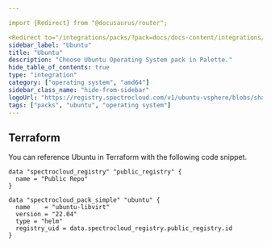 ```yaml
---

import {Redirect} from "@docusaurus/router";

<Redirect to="/integrations/packs/?pack=docs/docs-content/integrations/ubuntu-libvirt" />
sidebar_label: "Ubuntu"
title: "Ubuntu"
description: "Choose Ubuntu Operating System pack in Palette."
hide_table_of_contents: true
type: "integration"
category: ["operating system", "amd64"]
sidebar_class_name: "hide-from-sidebar"
logoUrl: "https://registry.spectrocloud.com/v1/ubuntu-vsphere/blobs/sha256:09a727f9005b79c69d8e60e12ce130880c63131315b49e7fb4cc44e53d34dc7a?type=image.webp"
tags: ["packs", "ubuntu", "operating system"]
---
```



<Redirect to="/integrations/packs/?pack=docs/docs-content/integrations/ubuntu-libvirt" />

<PartialsComponent category="packs" name="ubuntu" />

## Terraform

You can reference Ubuntu in Terraform with the following code snippet.

```hcl
data "spectrocloud_registry" "public_registry" {
  name = "Public Repo"
}

data "spectrocloud_pack_simple" "ubuntu" {
  name    = "ubuntu-libvirt"
  version = "22.04"
  type = "helm"
  registry_uid = data.spectrocloud_registry.public_registry.id
}
```

